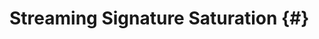 # Streaming Signature Saturation {#}

<!-- This adds a different "short title" -->
\chaptermark {Signature Saturation}


